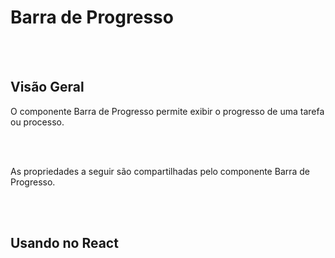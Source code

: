 
# Barra de Progresso

<br></br>

## Visão Geral

O componente Barra de Progresso permite exibir o progresso de uma tarefa ou processo.

<Canvas of={ProgressBarStories.Properties}></Canvas>

<Meta isTemplate />

<br></br>

As propriedades a seguir são compartilhadas pelo componente Barra de Progresso.

<Controls />

<br></br>

## Usando no React

<Source of={ProgressBarStories.FrameworkReact} />
